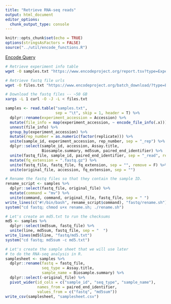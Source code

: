 ```yaml
---
title: "Retrieve RNA-seq reads"
output: html_document
editor_options: 
  chunk_output_type: console
---
```


```r
knitr::opts_chunk$set(echo = TRUE)
options(stringsAsFactors = FALSE)
source("../util/encode_functions.R")
```

[Encode Query]("https://www.encodeproject.org/report/?type=Experiment&status=released&assay_slims=Transcription&assay_slims=Transcription&replicates.library.biosample.donor.organism.scientific_name=Homo+sapiens&biosample_ontology.term_name=HepG2&assay_title=polyA+plus+RNA-seq&biosample_ontology.classification=cell+line&assay_title=total+RNA-seq&files.read_length=50&limit=all")

```bash
# Retrieve experiment info table
wget -O samples.txt "https://www.encodeproject.org/report.tsv?type=Experiment&status=released&assay_slims=Transcription&assay_slims=Transcription&replicates.library.biosample.donor.organism.scientific_name=Homo+sapiens&biosample_ontology.term_name=HepG2&assay_title=polyA+plus+RNA-seq&biosample_ontology.classification=cell+line&assay_title=total+RNA-seq&files.read_length=50&limit=all"

# Retrieve fastq file urls
wget -O files.txt "https://www.encodeproject.org/batch_download/?type=Experiment&status=released&assay_slims=Transcription&assay_slims=Transcription&replicates.library.biosample.donor.organism.scientific_name=Homo+sapiens&biosample_ontology.term_name=HepG2&assay_title=polyA+plus+RNA-seq&biosample_ontology.classification=cell+line&assay_title=total+RNA-seq&files.read_length=50"

# Download the fastq files -- ~50 GB
xargs -L 1 curl -O -J -L < files.txt
```


```r
samples <- read.table("samples.txt",
                      sep = "\t", skip = 1, header = T) %>%
  dplyr::rename(experiment_accession = Accession) %>%
  mutate(file_info = map(experiment_accession, ~ encode_file_info(.x))) %>%
  unnest(file_info) %>% 
  group_by(experiment_accession) %>%
  mutate(rep_number = as.numeric(factor(replicate))) %>%
  unite(sample_id, experiment_accession, rep_number, sep = "_rep") %>%
  dplyr::select(sample_id, accession, Assay.title,
                Biosample.summary, md5sum, paired_end_identifier) %>%
  unite(fastq_file, sample_id, paired_end_identifier, sep = "_read", remove = F) %>%
  mutate(fq_extension = ".fastq.gz") %>%
  unite(fastq_file, fastq_file, fq_extension, sep = "", remove = F) %>%
  unite(original_file, accession, fq_extension, sep = "")

# Rename the fastq files so that they contain the sample ID.
rename_script <- samples %>%
  dplyr::select(fastq_file, original_file) %>%
  mutate(command = "mv") %>%
  unite(command, command, original_file, fastq_file, sep = " ")
write_lines(c("#!/bin/bash", rename_script$command), "fastq/rename.sh")
system("cd fastq; chmod u+x rename.sh; ./rename.sh")

# Let's create an md5.txt to run the checksums
md5 <- samples %>% 
  dplyr::select(md5sum, fastq_file) %>%
  unite(line, md5sum, fastq_file, sep = "  ")
write_lines(md5$line, "fastq/md5.txt")
system("cd fastq; md5sum -c md5.txt")
```


```r
# Let's create the sample sheet that we will use later
# to do the RNA-seq analysis in R.
samplesheet <- samples %>%
  dplyr::rename(fastq = fastq_file,
                seq_type = Assay.title,
                sample_name = Biosample.summary) %>%
  dplyr::select(-original_file) %>%
  pivot_wider(id_cols = c("sample_id", "seq_type", "sample_name"),
              names_from = paired_end_identifier,
              values_from = c("fastq", "md5sum"))
write_csv(samplesheet, "samplesheet.csv")
```

